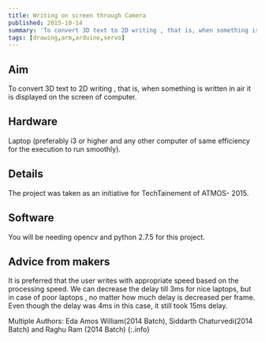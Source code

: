 ```yaml
---
title: Writing on screen through Camera
published: 2015-10-14
summary: 'To convert 3D text to 2D writing , that is, when something is written in air it is displayed on the screen of computer.'
tags: [drawing,arm,arduino,servo]
---
```


## Aim
To convert 3D text to 2D writing , that is, when something is written in air it is displayed on the screen of computer.
<!--more-->
## Hardware
Laptop (preferably i3 or higher and any other computer of same efficiency for the execution to run smoothly).

## Details
The project was taken as an initiative for TechTainement of ATMOS- 2015.

## Software
You will be needing opencv and python 2.7.5 for this project.

## Advice from makers
It is preferred that the user writes with appropriate speed based on the processing speed. We can decrease the delay till 3ms for nice laptops, but in case of poor laptops , no matter how much delay is decreased per frame. Even though the delay was 4ms in this case, it still took 15ms delay.



<EmbedItem url='https://www.youtube.com/embed/nURHzhvxnDE' />
Multiple Authors: Eda Amos William(2014 Batch), Siddarth Chaturvedi(2014 Batch) and Raghu Ram (2014 Batch) 
{:.info}